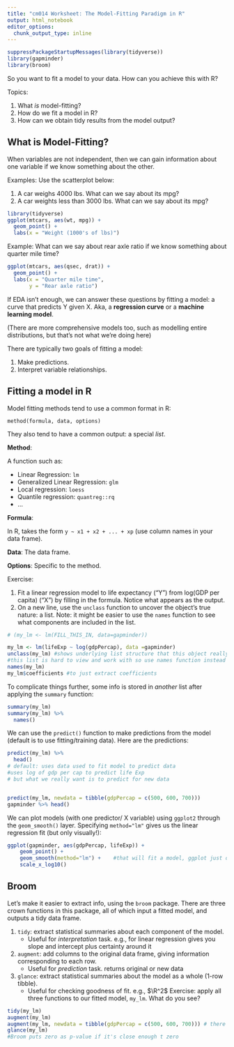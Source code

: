 ```yaml
---
title: "cm014 Worksheet: The Model-Fitting Paradigm in R"
output: html_notebook
editor_options: 
  chunk_output_type: inline
---
```


```r
suppressPackageStartupMessages(library(tidyverse))
library(gapminder)
library(broom)
```

So you want to fit a model to your data. How can you achieve this with R?

Topics:

1. What _is_ model-fitting?
2. How do we fit a model in R?
3. How can we obtain tidy results from the model output?

## What is Model-Fitting?

When variables are not independent, then we can gain information about one variable if we know something about the other.

Examples: Use the scatterplot below:

1. A car weighs 4000 lbs. What can we say about its mpg?
2. A car weights less than 3000 lbs. What can we say about its mpg?

```r
library(tidyverse)
ggplot(mtcars, aes(wt, mpg)) +
  geom_point() +
  labs(x = "Weight (1000's of lbs)")
```

Example: What can we say about rear axle ratio if we know something about quarter mile time?

```r
ggplot(mtcars, aes(qsec, drat)) + 
  geom_point() +
  labs(x = "Quarter mile time",
       y = "Rear axle ratio")
```


If EDA isn't enough, we can answer these questions by fitting a model: a curve that predicts Y given X. Aka, a __regression curve__ or a __machine learning model__. 

(There are more comprehensive models too, such as modelling entire distributions, but that's not what we're doing here)

There are typically two goals of fitting a model:

1. Make predictions.
2. Interpret variable relationships.

## Fitting a model in R

Model fitting methods tend to use a common format in R:

```
method(formula, data, options)
```

They also tend to have a common output: a special _list_. 

__Method__:

A function such as:

- Linear Regression: `lm`
- Generalized Linear Regression: `glm`
- Local regression: `loess`
- Quantile regression: `quantreg::rq`
- ...

__Formula__:

In R, takes the form `y ~ x1 + x2 + ... + xp` (use column names in your data frame).

__Data__: The data frame.

__Options__: Specific to the method.

Exercise:

1. Fit a linear regression model to life expectancy ("Y") from log(GDP per capita) ("X") by filling in the formula. Notice what appears as the output.
2. On a new line, use the `unclass` function to uncover the object's true nature: a list. Note: it might be easier to use the `names` function to see what components are included in the list. 

```r
# (my_lm <- lm(FILL_THIS_IN, data=gapminder))

my_lm <- lm(lifeExp ~ log(gdpPercap), data =gapminder)
unclass(my_lm) #shows underlying list structure that this object really is
#this list is hard to view and work with so use names function instead (but once we use broom no longer necessary)
names(my_lm)
my_lm$coefficients #to just extract coefficients
```

To complicate things further, some info is stored in _another_ list after applying the `summary` function:

```r
summary(my_lm)
summary(my_lm) %>% 
  names()
```

We can use the `predict()` function to make predictions from the model (default is to use fitting/training data). Here are the predictions:

```r
predict(my_lm) %>% 
  head()  
# default: uses data used to fit model to predict data
#uses log of gdp per cap to predict life Exp
# but what we really want is to predict for new data


predict(my_lm, newdata = tibble(gdpPercap = c(500, 600, 700)))
gapminder %>% head()

```

We can plot models (with one predictor/ X variable) using `ggplot2` through the `geom_smooth()` layer. Specifying `method="lm"` gives us the linear regression fit (but only visually!):

```r
ggplot(gapminder, aes(gdpPercap, lifeExp)) +
    geom_point() +
    geom_smooth(method="lm") +    #that will fit a model, ggplot just draws regresion line but won't give you any coefficients or info about model fit
    scale_x_log10()
```


## Broom

Let's make it easier to extract info, using the `broom` package. There are three crown functions in this package, all of which input a fitted model, and outputs a tidy data frame.

1. `tidy`: extract statistical summaries about each component of the model.
    - Useful for _interpretation_ task.
    e.g., for linear regression gives you slope and intercept plus certainty around it
2. `augment`: add columns to the original data frame, giving information corresponding to each row.
    - Useful for _prediction_ task.
    returns original or new data
3. `glance`: extract statistical summaries about the model as a whole (1-row tibble).
    - Useful for checking goodness of fit.
    e.g., $\R^2$
Exercise: apply all three functions to our fitted model, `my_lm`. What do you see?

```r
tidy(my_lm)
augment(my_lm)
augment(my_lm, newdata = tibble(gdpPercap = c(500, 600, 700))) # there are no true y values, they are estimated
glance(my_lm)
#Broom puts zero as p-value if it's close enough t zero
```
